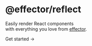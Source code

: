 
<div className="basic-container">
  <div className="content-container nx-flex nx-flex-col nx-gap-4">
    <h1 className="headline">@effector/reflect</h1>
    <p className="subtitle">Easily render React components <br className='sm:block hidden'/>with everything you love from <a className="effector-link" href="https://effector.dev" target="_blank">effector</a>.</p>
    <p className="subtitle">
      <Link href="/docs" className="inline-block text-white bg-gradient-to-br from-pink-500 to-orange-400 focus:ring-4 focus:outline-none focus:ring-pink-200 dark:focus:ring-pink-800 font-medium rounded-full text-lg px-8 py-4 text-center transition-all ease-in hover:shadow-lg hover:shadow-red-500/50 hover:-translate-y-1">Get started <span>→</span></Link>
    </p>
  </div>
  <style jsx>{`
    .basic-container {
      display: flex;
      flex-direction: column;
      min-height: 60vh;
    }
    .content-container {
      max-width: 90rem;
      padding-left: max(env(safe-area-inset-left),1.5rem);
      padding-right: max(env(safe-area-inset-right),1.5rem);
      margin: 0 auto;
    }
    .headline {
      display: inline-flex;
      font-size: 3.125rem;
      font-size: min(4.375rem, max(8vw, 2.5rem));
      font-weight: 700;
      font-feature-settings: initial;
      letter-spacing: -.12rem;
      margin-left: -0.2rem;
      margin-top: 3.4rem;
      line-height: 1.1;
      background-image: linear-gradient(146deg,#000,#757a7d);
      -webkit-background-clip: text;
      -webkit-text-fill-color: transparent;
      background-clip: text;
    }
    :global(.dark) .headline {
      background-image: linear-gradient(146deg,#fff,#757a7d);
    }
    .subtitle {
      font-size: 1.3rem;
      font-size: min(1.3rem, max(3.5vw, 1.2rem));
      font-feature-settings: initial;
      line-height: 1.6;
    }
    .effector-link {
      font-weight: 600;
    }
    .effector-link:hover {
      text-decoration: underline;
    }
    @media screen and (max-width: 1200px) {
      .headline {
        letter-spacing: -.08rem;
      }
    }
  `}</style>
</div>
